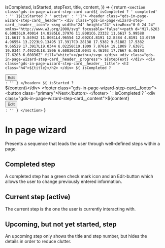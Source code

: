 
  isCompleted,
  isStarted,
  stepText,
  title,
  content,
}) => {
  return `
    <section class="gds-in-page-wizard-step-card card${
      isCompleted ? ' completed' : ''
    }${isStarted ? ' active' : ''}">
      <header class="gds-in-page-wizard-step-card__header">
        <div class="gds-in-page-wizard-step-card__header__icon">
            <svg width="24" height="24" viewBox="0 0 24 24" xmlns="http://www.w3.org/2000/svg" focusable="false"><path d="M17.6203 6.60836L9.40014 14.8285L6.37976 11.8081C6.23332 11.6617 5.99588 11.6617 5.84942 11.8081L4.96554 12.692C4.8191 12.8384 4.8191 13.0759 4.96554 13.2223L9.13495 17.3917C9.28138 17.5382 9.51882 17.5382 9.66529 17.3917L19.0344 8.02258C19.1809 7.87614 19.1809 7.63871 19.0344 7.49224L18.1506 6.60836C18.0041 6.46193 17.7667 6.46193 17.6203 6.60836Z" fill="white"></path></svg>
        </div>
        <div class="gds-in-page-wizard-step-card__header__progress">
          ${stepText}
        </div>
        <div class="gds-in-page-wizard-step-card__header__title">
          <h2 class="h4">${title}</h2>
        </div>
        ${
          isCompleted
            ? `
        <div class="gds-in-page-wizard-step-card__footer gds-in-page-wizard-step-card__footer--edit">
          <button class="secondary small">Edit</button>
        </div>`
            : ''
        }
      </header>
      ${
        isStarted
          ? `<div class="gds-in-page-wizard-step-card__content">${content}</div>
            <footer class="gds-in-page-wizard-step-card__footer">
              <button class="primary">Next</button>
            </footer>
          `
          : isCompleted
            ? `<div class="gds-in-page-wizard-step-card__content">${content}</div>
              <footer class="gds-in-page-wizard-step-card__footer gds-in-page-wizard-step-card__footer--edit">
                <button class="secondary">Edit</button>
              </footer>
            `
            : ''
      }
    </section>
    `
}

<Meta of={InPageWizardStories} />

# In page wizard

Presents a sequence that leads the user through well-defined steps within a page.

<Story of={InPageWizardStories.InPageWizardStepCard} />

## Completed step

A completed step has a green check mark icon and an Edit-button which allows the user to change previously entered information.

<Canvas>
  <Story of={InPageWizardStories.CompletedStep} />
</Canvas>

## Current step (active)

The current step is the one the user is currently interacting with.

<Canvas>
  <Story of={InPageWizardStories.CurrentStep} />
</Canvas>

## Upcoming, but not yet started, step

An upcoming step only shows the title and step number, but hides the details in order to reduce clutter.

<Canvas>
  <Story of={InPageWizardStories.NotStartedStep} />
</Canvas>
